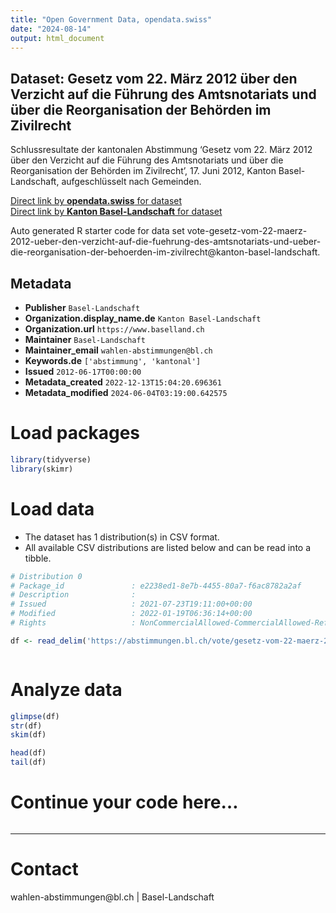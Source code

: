 ```yaml
---
title: "Open Government Data, opendata.swiss"
date: "2024-08-14"
output: html_document
---
```


## Dataset: Gesetz vom 22. März 2012 über den Verzicht auf die Führung des Amtsnotariats und über die Reorganisation der Behörden im Zivilrecht

Schlussresultate der kantonalen Abstimmung 'Gesetz vom 22. März 2012 über den Verzicht auf die Führung des Amtsnotariats und über die Reorganisation der Behörden im Zivilrecht', 17. Juni 2012, Kanton Basel-Landschaft, aufgeschlüsselt nach Gemeinden.

[Direct link by **opendata.swiss** for dataset](https://opendata.swiss/de/dataset/gesetz-vom-22-marz-2012-uber-den-verzicht-auf-die-fuhrung-des-amtsnotariats-und-uber-die-reorga)<br>
[Direct link by **Kanton Basel-Landschaft** for dataset](https://abstimmungen.bl.ch/vote/gesetz-vom-22-maerz-2012-ueber-den-verzicht-auf-die-fuehrung-des-amtsnotariats-und-ueber-die-reorganisation-der-behoerden-im-zivilrecht/data)

Auto generated R starter code for data set vote-gesetz-vom-22-maerz-2012-ueber-den-verzicht-auf-die-fuehrung-des-amtsnotariats-und-ueber-die-reorganisation-der-behoerden-im-zivilrecht@kanton-basel-landschaft.

## Metadata

- **Publisher** `Basel-Landschaft`
- **Organization.display_name.de** `Kanton Basel-Landschaft`
- **Organization.url** `https://www.baselland.ch`
- **Maintainer** `Basel-Landschaft`
- **Maintainer_email** `wahlen-abstimmungen@bl.ch`
- **Keywords.de** `['abstimmung', 'kantonal']`
- **Issued** `2012-06-17T00:00:00`
- **Metadata_created** `2022-12-13T15:04:20.696361`
- **Metadata_modified** `2024-06-04T03:19:00.642575`


# Load packages

```r

library(tidyverse)
library(skimr)

```

# Load data

-   The dataset has 1 distribution(s) in CSV format.
-   All available CSV distributions are listed below and can be read into a tibble.

```r

# Distribution 0
# Package_id               : e2238ed1-8e7b-4455-80a7-f6ac8782a2af
# Description              : 
# Issued                   : 2021-07-23T19:11:00+00:00
# Modified                 : 2022-01-19T06:36:14+00:00
# Rights                   : NonCommercialAllowed-CommercialAllowed-ReferenceRequired

df <- read_delim('https://abstimmungen.bl.ch/vote/gesetz-vom-22-maerz-2012-ueber-den-verzicht-auf-die-fuehrung-des-amtsnotariats-und-ueber-die-reorganisation-der-behoerden-im-zivilrecht/data-csv')



```

# Analyze data

```r

glimpse(df)
str(df)
skim(df)

head(df)
tail(df)

```

# Continue your code here...

```r

```

------------------------------------------------------------------------

# Contact

wahlen-abstimmungen@bl.ch | Basel-Landschaft
